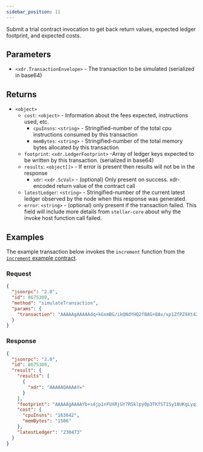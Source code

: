 ```yaml
---
sidebar_position: 11
---
```


Submit a trial contract invocation to get back return values, expected ledger footprint, and expected costs.

## Parameters

- `<xdr.TransactionEnvelope>` - The transaction to be simulated (serialized in base64)

## Returns

- `<object>`
  - `cost`: `<object>` - Information about the fees expected, instructions used, etc.
    - `cpuInsns`: `<string>` - Stringified-number of the total cpu instructions consumed by this transaction
    - `memBytes`: `<string>` - Stringified-number of the total memory bytes allocated by this transaction
  - `footprint`: `<xdr.LedgerFootprint>` -Array of ledger keys expected to be written by this transaction. (serialized in base64)
  - `results`: `<object[]>` - If error is present then results will not be in the response
    - `xdr`: `<xdr.ScVal>` - (optional) Only present on success. xdr-encoded return value of the contract call
  - `latestLedger`: `<string>` - Stringified-number of the current latest ledger observed by the node when this response was generated.
  - `error`: `<string>` - (optional) only present if the transaction failed. This field will include more details from `stellar-core` about why the invoke host function call failed.

## Examples

The example transaction below invokes the `increment` function from the [`increment` example contract].

### Request

```json
{
  "jsonrpc": "2.0",
  "id": 8675309,
  "method": "simulateTransaction",
  "params": {
    "transaction": "AAAAAgAAAAAdq+kGxmBG/ikQNdYHQ2fBAG+8Av/xp1ZfPZ9Xt42ragAAJxAAAAAAAAAAAgAAAAEAAAAAAAAAAAAAAABjzuFcAAAAAAAAAAEAAAAAAAAAGAAAAAAAAAACAAAABAAAAAEAAAAGAAAAIBv6ziOnWcVRdGMZjtFKSWnLSndMp9JPVLLXxQqAvKqJAAAABQAAAAlpbmNyZW1lbnQAAAAAAAAAAAAAAAAAAAAAAAAA"
  }
}
```

### Response

```json
{
  "jsonrpc": "2.0",
  "id": 8675309,
  "result": {
    "results": [
      {
        "xdr": "AAAAAQAAAAY="
      }
    ],
    "footprint": "AAAAAgAAAAYb+s4jp1nFUXRjGY7RSklpy0p3TKfST1Sy18UKgLyqiQAAAAMAAAADAAAAB9QqWUc9AUjduz5qrbJgYb/gACScB4Jq7yTT6x0QJfZfAAAAAQAAAAYb+s4jp1nFUXRjGY7RSklpy0p3TKfST1Sy18UKgLyqiQAAAAUAAAAHQ09VTlRFUgA=",
    "cost": {
      "cpuInsns": "163642",
      "memBytes": "1506"
    },
    "latestLedger": "230473"
  }
}
```

[`increment` example contract]: /docs/getting-started/storing-data
